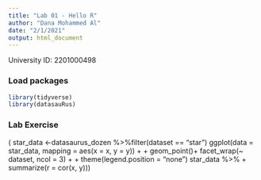 ```yaml
---
title: "Lab 01 - Hello R"
author: "Dana Mohammed Al"
date: "2/1/2021"
output: html_document
---
```


University ID: 2201000498

### Load packages

```r
library(tidyverse) 
library(datasauRus)
```


### Lab Exercise
( star_data <-datasaurus_dozen %>%filter(dataset == "star")
ggplot(data = star_data, mapping = aes(x = x, y = y)) +
+     geom_point()+     facet_wrap(~ dataset, ncol = 3) +
+     theme(legend.position = "none")
star_data %>%
+     summarize(r = cor(x, y)))
